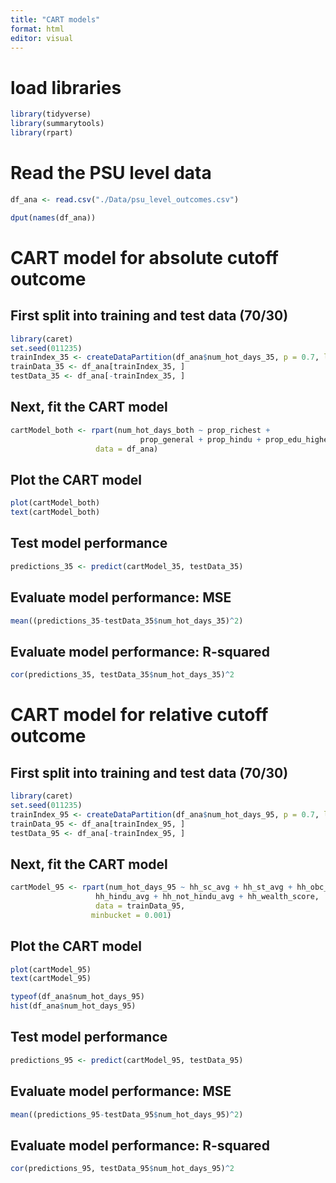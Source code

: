 ```yaml
---
title: "CART models"
format: html
editor: visual
---
```


# load libraries

```r
library(tidyverse)
library(summarytools)
library(rpart)
```

# Read the PSU level data

```r
df_ana <- read.csv("./Data/psu_level_outcomes.csv")
```

```r
dput(names(df_ana))
```

# CART model for absolute cutoff outcome

## First split into training and test data (70/30)

```r
library(caret)
set.seed(011235)
trainIndex_35 <- createDataPartition(df_ana$num_hot_days_35, p = 0.7, list = FALSE)
trainData_35 <- df_ana[trainIndex_35, ]
testData_35 <- df_ana[-trainIndex_35, ]
```

## Next, fit the CART model

```r
cartModel_both <- rpart(num_hot_days_both ~ prop_richest + 
                             prop_general + prop_hindu + prop_edu_higher + rural, 
                   data = df_ana)
```

## Plot the CART model

```r
plot(cartModel_both)
text(cartModel_both)
```

## Test model performance

```r
predictions_35 <- predict(cartModel_35, testData_35)
```

## Evaluate model performance: MSE

```r
mean((predictions_35-testData_35$num_hot_days_35)^2)
```

## Evaluate model performance: R-squared

```r
cor(predictions_35, testData_35$num_hot_days_35)^2
```

# CART model for relative cutoff outcome

## First split into training and test data (70/30)

```r
library(caret)
set.seed(011235)
trainIndex_95 <- createDataPartition(df_ana$num_hot_days_95, p = 0.7, list = FALSE)
trainData_95 <- df_ana[trainIndex_95, ]
testData_95 <- df_ana[-trainIndex_95, ]
```

## Next, fit the CART model

```r
cartModel_95 <- rpart(num_hot_days_95 ~ hh_sc_avg + hh_st_avg + hh_obc_avg + hh_muslim_avg + 
                   hh_hindu_avg + hh_not_hindu_avg + hh_wealth_score, 
                   data = trainData_95,
                  minbucket = 0.001)

```

## Plot the CART model

```r
plot(cartModel_95)
text(cartModel_95)
```

```r
typeof(df_ana$num_hot_days_95)
hist(df_ana$num_hot_days_95)
```

## Test model performance

```r
predictions_95 <- predict(cartModel_95, testData_95)
```

## Evaluate model performance: MSE

```r
mean((predictions_95-testData_95$num_hot_days_95)^2)
```

## Evaluate model performance: R-squared

```r
cor(predictions_95, testData_95$num_hot_days_95)^2
```
